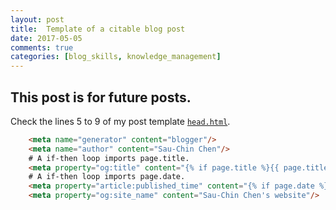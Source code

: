 ```yaml
---
layout: post
title:  Template of a citable blog post
date: 2017-05-05
comments: true
categories: [blog_skills, knowledge_management]
---
```


## This post is for future posts.


Check the lines 5 to 9 of my post template [`head.html`](https://github.com/SCgeeker/SCgeeker.github.io/blob/master/_includes/head.html). 
```html
    <meta name="generator" content="blogger"/>
    <meta name="author" content="Sau-Chin Chen"/>
    # A if-then loop imports page.title.
    <meta property="og:title" content="{% if page.title %}{{ page.title }}{% else %}{{ site.title }}{% endif %}"/>
    # A if-then loop imports page.date.
    <meta property="article:published_time" content="{% if page.date %}{{ page.date | date: "%B %-d, %Y"}}{% else %}{{ site.date }}{% endif %}"/>
    <meta property="og:site_name" content="Sau-Chin Chen's website"/>
```

